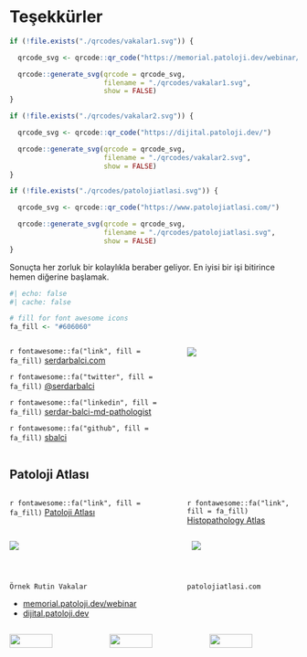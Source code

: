 # Teşekkürler


```r
if (!file.exists("./qrcodes/vakalar1.svg")) {

  qrcode_svg <- qrcode::qr_code("https://memorial.patoloji.dev/webinar/")

  qrcode::generate_svg(qrcode = qrcode_svg,
                       filename = "./qrcodes/vakalar1.svg",
                       show = FALSE)
}
```



```r
if (!file.exists("./qrcodes/vakalar2.svg")) {

  qrcode_svg <- qrcode::qr_code("https://dijital.patoloji.dev/")

  qrcode::generate_svg(qrcode = qrcode_svg,
                       filename = "./qrcodes/vakalar2.svg",
                       show = FALSE)
}
```


```r
if (!file.exists("./qrcodes/patolojiatlasi.svg")) {

  qrcode_svg <- qrcode::qr_code("https://www.patolojiatlasi.com/")

  qrcode::generate_svg(qrcode = qrcode_svg,
                       filename = "./qrcodes/patolojiatlasi.svg",
                       show = FALSE)
}
```




Sonuçta her zorluk bir kolaylıkla beraber geliyor. En iyisi bir işi bitirince hemen diğerine başlamak.

```r
#| echo: false
#| cache: false

# fill for font awesome icons
fa_fill <- "#606060"
```


::: {.columns .v-center-container}

::: {.column width="60%"}

`r fontawesome::fa("link", fill = fa_fill)` [serdarbalci.com](https://www.serdarbalci.com/)

`r fontawesome::fa("twitter", fill = fa_fill)` [\@serdarbalci](https://twitter.com/serdarbalci)

`r fontawesome::fa("linkedin", fill = fa_fill)` [serdar-balci-md-pathologist](https://www.linkedin.com/in/serdar-balci-md-pathologist/)

`r fontawesome::fa("github", fill = fa_fill)` [sbalci](https://github.com/sbalci/)

:::

::: {.column width="40%"}

![](./media/Doc_Dr_Serdar_Balci_patoloji_uzmani.png)

:::

:::

## Patoloji Atlası

:::: {.columns}
::: {.column width="60%"}
`r fontawesome::fa("link", fill = fa_fill)` [Patoloji Atlası](https://www.patolojiatlasi.com/)
:::
::: {.column width="40%"}
`r fontawesome::fa("link", fill = fa_fill)` [Histopathology Atlas](https://www.histopathologyatlas.com/)
:::
::::

:::: {.columns}
::: {.column width="40%"}

![](./media/patolojiatlasi.png)
:::
::: {.column width="20%"}
:::
::: {.column width="40%"}
![](./media/histopathologyatlas.png)
:::
::::



## 


:::: {.columns}


::: {.column width="60%"}
`Örnek Rutin Vakalar` 

- [memorial.patoloji.dev/webinar](https://memorial.patoloji.dev/webinar/)
- [dijital.patoloji.dev](https://dijital.patoloji.dev/)

:::


::: {.column width="40%"}
`patolojiatlasi.com` 
:::

:::: 


:::: {.columns}


::: {.column width="33%"}

![](./qrcodes/vakalar1.svg){width="70%"} 

:::



::: {.column width="33%"}

![](./qrcodes/vakalar2.svg){width="70%"}

:::



::: {.column width="33%"}

![](./qrcodes/patolojiatlasi.svg){width="70%"}

:::



::::


